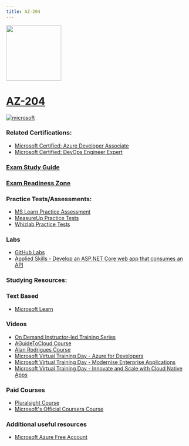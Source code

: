 ```yaml
---
title: AZ-204
---
```


<img src="/az-204.png" width="150" height="150">

# [AZ-204](https://learn.microsoft.com/certifications/exams/az-204?WT.mc_id=studentamb_165290)

<a href='https://learn.microsoft.com/en-us/certifications/browse/?type=role-based&levels=intermediate&WT.mc_id=studentamb_165290' target="_blank"><img alt='microsoft' src='https://img.shields.io/badge/associate-100000?style=for-the-badge&logo=microsoft&logoColor=white&labelColor=0078D4&color=212221'/></a>


### Related Certifications:
- [Microsoft Certified: Azure Developer Associate](https://learn.microsoft.com/en-us/certifications/azure-developer?WT.mc_id=studentamb_165290)
- [Microsoft Certified: DevOps Engineer Expert](https://learn.microsoft.com/en-us/certifications/devops-engineer?WT.mc_id=studentamb_165290)

### [Exam Study Guide](https://learn.microsoft.com/credentials/certifications/resources/study-guides/az-204?WT.mc_id=studentamb_165290)
### [Exam Readiness Zone](https://learn.microsoft.com/en-us/shows/exam-readiness-zone/preparing-for-az-204-develop-azure-compute-solutions-1-of-5?WT.mc_id=studentamb_165290)

### Practice Tests/Assessments:
- [MS Learn Practice Assessment](https://learn.microsoft.com/certifications/exams/az-204/practice/assessment?assessment-type=practice&assessmentId=35&WT.mc_id=studentamb_165290)
- [MeasureUp Practice Tests](https://www.measureup.com/microsoft-practice-test-az-204-developing-solutions-for-microsoft-azure.html#u44)
- [Whizlab Practice Tests](https://www.whizlabs.com/microsoft-azure-certification-az-204/)

### Labs
- [GitHub Labs](https://aka.ms/az204labs)
- [Applied Skills - Develop an ASP.NET Core web app that consumes an API](https://learn.microsoft.com/en-us/credentials/applied-skills/develop-an-aspnet-core-web-app-that-consumes-an-api?WT.mc_id=studentamb_165290)

### Studying Resources:

### Text Based
- [Microsoft Learn](https://learn.microsoft.com/certifications/exams/az-204?WT.mc_id=studentamb_165290)
### Videos
- [On Demand Instructor-led Training Series](https://learn.microsoft.com/en-us/shows/on-demand-instructor-led-training-series/?terms=AZ-204&WT.mc_id=studentamb_165290&WT.mc_id=studentamb_165290)
- [AGuideToCloud Course](https://www.youtube.com/playlist?list=PLhLKc18P9YODdrbyuA52Zn9-kwboIOz2W)
- [Alan Rodrigues Course](https://www.youtube.com/playlist?list=PLLc2nQDXYMHpekgrToMrDpVtFtvmRSqVt)
- [Microsoft Virtual Training Day - Azure for Developers](https://events.microsoft.com/en-us/allevents/?language=English&clientTimeZone=1&view=list&search=Microsoft%20Azure%20Virtual%20Training%20Day:%20Azure%20for%20Developers)
- [Microsoft Virtual Training Day - Modernise Enterprise Applications](https://events.microsoft.com/en-us/allevents/?language=English&clientTimeZone=1&search=Microsoft%20Azure%20Virtual%20Training%20Day:%20Modernize%20Enterprise%20Applications)
- [Microsoft Virtual Training Day - Innovate and Scale with Cloud Native Apps](https://events.microsoft.com/en-us/allevents/?language=English&clientTimeZone=1&view=list&search=Microsoft%20Azure%20Virtual%20Training%20Day:%20Well-Architected%20Framework)
### Paid Courses
- [Pluralsight Course](https://www.pluralsight.com/paths/developing-solutions-for-microsoft-azure-az-204)
- [Microsoft's Official Coursera Course](https://www.coursera.org/professional-certificates/azure-developer-associate)
### Additional useful resources
- [Microsoft Azure Free Account](https://azure.microsoft.com/en-us/offers/ms-azr-0044p?WT.mc_id=studentamb_165290)
